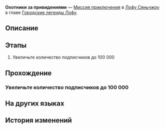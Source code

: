 {{Дополнить|Диалоги.}}
{{Миссия Инфобокс
|id              = 8015196
|Название        = 
|Изображение     = Миссия Освоения Охотники за привидениями.png
|Тип             = Миссия приключения
|События         = 
|Глава           = Городские легенды Лофу
|Условия         = Достигните фазы 2 в событии [[Лисья история о привидениях]]
|Персонажи       = Первопроходец
|СтартЛокация    = Сад безмятежности
|Мир             = Лофу Сяньчжоу
|Локации         = Сад безмятежности
|Предыдущая      = 
|Следующая       = 
|Награды         = 
}}
'''Охотники за привидениями''' — [[Миссия приключения]] в [[Лофу Сяньчжоу]] в главе [[Городские легенды Лофу]].

==Описание==
{{Описание|<!--официальное описание из Перекрёстка судеб-->}}

==Этапы==
# Увеличьте количество подписчиков до 100 000

==Прохождение==
{{Дополнить}}


===Увеличьте количество подписчиков до 100 000===
{{Описание миссии|локация=Сад безмятежности|«Страшилки Лофу», когда-то неприметный портал для любителей сверхъестественного, превратился в процветающее сообщество, где жители Лофу Сяньчжоу обмениваются историями и слухами.<br />Постарайтесь расширить сферу своего влияния, поскольку это поможет вам не только получить необходимую информацию, но и позволит действовать открыто от имени уважаемого отряда Охотников за привидениями.}}
{{Диалог Начало}}

{{Диалог Конец}}

==На других языках==
{{На других языках
|en   = Ghost-Hunting Squad
|zhs  = 捉鬼小队
|zht  = 捉鬼小隊
|ja   = 怪異退治隊
|ko   = 요괴 퇴치팀
|es   = Brigada cazafantasmas
|fr   = Brigade de chasse aux fantômes
|ru   = Охотники за привидениями
|th   = หน่วยล่าท้าผี
|vi   = Biệt Đội Bắt Ma
|de   = Geisterjägertrupp
|id   = Tim Pemburu Hantu
|pt   = Esquadrão Caça-Fantasmas
}}

==История изменений==
{{История изменений|2.7}}
